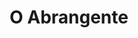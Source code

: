 ---
title: "O Abrangente"
description: "Um portal de notícias desenvolvido com uma base de conhecimento ampliada, dedicado à cobertura e análise de eventos atuais."
blocks:
  - name: "HEADER"
    title: "Bem-vindo/a ao O Abrangente"
---